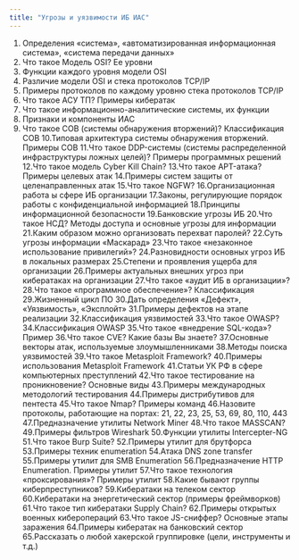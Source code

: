 ```yaml
---
title: "Угрозы и уязвимости ИБ ИАС"
---
```


1.  Определения «система», «автоматизированная информационная система», «система передачи данных»
2.  Что такое Модель OSI? Ее уровни
3.  Функции каждого уровня модели OSI
4.  Различие модели OSI и стека протоколов TCP/IP
5.  Примеры протоколов по каждому уровню стека протоколов TCP/IP
6.  Что такое АСУ ТП? Примеры кибератак
7.  Что такое информационно-аналитические системы, их функции
8.  Признаки и компоненты ИАС
9.  Что такое СОВ (системы обнаружения вторжений)? Классификация СОВ 10.Типовая архитектура системы обнаружения вторжений. Примеры СОВ 11.Что такое DDP-системы (системы распределенной инфраструктуры ложных целей)? Примеры программных решений 12.Что такое модель Cyber Kill Chain? 13.Что такое APT-атака? Примеры целевых атак 14.Примеры систем защиты от целенаправленных атак 15.Что такое NGFW? 16.Организационная работа ы сфере ИБ организации 17.Законы, регулирующие порядок работы с конфиденциальной информацией 18.Принципы информационной безопасности 19.Банковские угрозы ИБ 20.Что такое НСД? Методы доступа и основные угрозы для информации 21.Каким образом можно организовать перехват паролей? 22.Суть угрозы информации «Маскарад» 23.Что такое «незаконное использование привилегий»? 24.Разновидности основных угроз ИБ в локальных размерах 25.Степени и проявления ущерба для организации 26.Примеры актуальных внешних угроз при кибератаках на организации 27.Что такое «аудит ИБ в организации»? 28.Что такое «программное обеспечение»? Классификация 29.Жизненный цикл ПО 30.Дать определения «Дефект», «Уязвимость», «Эксплойт» 31.Примеры дефектов на этапе реализации 32.Классификация уязвимостей 33.Что такое OWASP? 34.Классификация OWASP 35.Что такое «внедрение SQL-кода»? Пример 36.Что такое CVE? Какие базы Вы знаете? 37.Основные векторы атак, используемые злоумышленниками 38.Методы поиска уязвимостей 39.Что такое Metasploit Framework? 40.Примеры использования Metasploit Framework 41.Статьи УК РФ в сфере компьютерных преступлений 42.Что такое тестирование на проникновение? Основные виды 43.Примеры международных методологий тестирования 44.Примеры дистрибутивов для пентеста 45.Что такое Nmap? Примеры команд 46.Назовите протоколы, работающие на портах: 21, 22, 23, 25, 53, 69, 80, 110, 443 47.Предназначение утилиты Network Miner 48.Что такое MASSCAN? 49.Примеры фильтров Wireshark 50.Функции утилиты Intercepter-NG 51.Что такое Burp Suite? 52.Примеры утилит для брутфорса 53.Примеры техник enumeration 54.Атака DNS zone transfer 55.Примеры утилит для SMB Enumeration 56.Предназначение HTTP Enumeration. Примеры утилит 57.Что такое технология «проксирования»? Примеры утилит 58.Какие бывают группы киберпреступников? 59.Кибератаки на телеком сектор 60.Кибератаки на энергетический сектор (примеры фреймворков) 61.Что такое тип кибератаки Supply Chain? 62.Примеры открытых военных киберопераций 63.Что такое JS-сниффер? Основные этапы заражения 64.Примеры кибератак на банковский сектор 65.Рассказать о любой хакерской группировке (цели, инструменты и т.д.)
